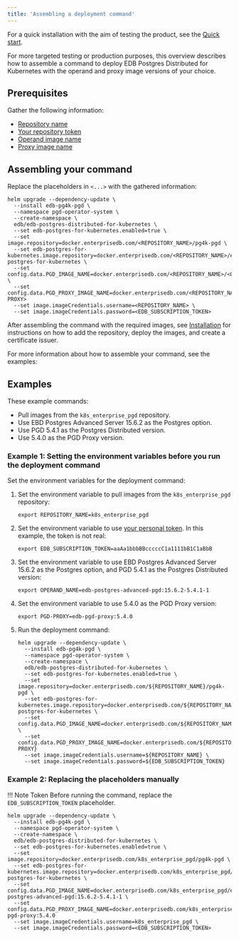 ```yaml
---
title: 'Assembling a deployment command'
---
```


For a quick installation with the aim of testing the product, see the [Quick start](../quickstart/).

For more targeted testing or production purposes, this overview describes how to assemble a command to deploy 
EDB Postgres Distributed for Kubernetes with the operand and proxy image versions of your choice. 

## Prerequisites 

Gather the following information:

* [Repository name](private_registries/#which-repository-to-choose)
* [Your repository token](private_registries/#how-to-retrieve-the-token)
* [Operand image name](identify_image_name/#operand-image-name)
* [Proxy image name](identify_image_name/#proxy-image-name)

## Assembling your command

Replace the placeholders in `<...>` with the gathered information:

```
helm upgrade --dependency-update \
  --install edb-pg4k-pgd \ 
  --namespace pgd-operator-system \
  --create-namespace \
  edb/edb-postgres-distributed-for-kubernetes \
  --set edb-postgres-for-kubernetes.enabled=true \
  --set image.repository=docker.enterprisedb.com/<REPOSITORY_NAME>/pg4k-pgd \ 
  --set edb-postgres-for-kubernetes.image.repository=docker.enterprisedb.com/<REPOSITORY_NAME>/edb-postgres-for-kubernetes \
  --set config.data.PGD_IMAGE_NAME=docker.enterprisedb.com/<REPOSITORY_NAME>/<OPERAND_NAME> \
  --set config.data.PGD_PROXY_IMAGE_NAME=docker.enterprisedb.com/<REPOSITORY_NAME>/<PGD-PROXY>
  --set image.imageCredentials.username=<REPOSITORY_NAME> \
  --set image.imageCredentials.password=<EDB_SUBSCRIPTION_TOKEN>
```

After assembling the command with the required images, 
see [Installation](../installation_upgrade) for instructions on how to add the repository, 
deploy the images, and create a certificate issuer. 

For more information about how to assemble your command, see the examples: 

## Examples 

These example commands: 

* Pull images from the `k8s_enterprise_pgd` repository. 
* Use EBD Postgres Advanced Server 15.6.2 as the Postgres option. 
* Use PGD 5.4.1 as the Postgres Distributed version.
* Use 5.4.0 as the PGD Proxy version.

### Example 1: Setting the environment variables before you run the deployment command

Set the environment variables for the deployment command: 

1.  Set the environment variable to pull images from the `k8s_enterprise_pgd` repository: 

    ```
    export REPOSITORY_NAME=k8s_enterprise_pgd
    ```

1.  Set the environment variable to use [your personal token](private_registries/#how-to-retrieve-the-token). In this example, the token is not real:

    ```
    export EDB_SUBSCRIPTION_TOKEN=aaAa1bbbBBcccccC1a1111bB1C1aBbB
    ```

1.  Set the environment variable to use EBD Postgres Advanced Server 15.6.2 as the Postgres option, 
    and PGD 5.4.1 as the Postgres Distributed version: 

    ```
    export OPERAND_NAME=edb-postgres-advanced-pgd:15.6.2-5.4.1-1
    ```

1.  Set the environment variable to use 5.4.0 as the PGD Proxy version:

    ```
    export PGD-PROXY=edb-pgd-proxy:5.4.0
    ```

1.  Run the deployment command:

    ```
    helm upgrade --dependency-update \
      --install edb-pg4k-pgd \ 
      --namespace pgd-operator-system \
      --create-namespace \
      edb/edb-postgres-distributed-for-kubernetes \
      --set edb-postgres-for-kubernetes.enabled=true \
      --set image.repository=docker.enterprisedb.com/${REPOSITORY_NAME}/pg4k-pgd \ 
      --set edb-postgres-for-kubernetes.image.repository=docker.enterprisedb.com/${REPOSITORY_NAME}/edb-postgres-for-kubernetes \
      --set config.data.PGD_IMAGE_NAME=docker.enterprisedb.com/${REPOSITORY_NAME}/${OPERAND_NAME} \
      --set config.data.PGD_PROXY_IMAGE_NAME=docker.enterprisedb.com/${REPOSITORY_NAME}/${PGD-PROXY}
      --set image.imageCredentials.username=${REPOSITORY_NAME} \
      --set image.imageCredentials.password=${EDB_SUBSCRIPTION_TOKEN}
    ``` 

### Example 2: Replacing the placeholders manually

!!! Note Token 
    Before running the command, replace the `EDB_SUBSCRIPTION_TOKEN` placeholder.

```
helm upgrade --dependency-update \
  --install edb-pg4k-pgd \ 
  --namespace pgd-operator-system \
  --create-namespace \
  edb/edb-postgres-distributed-for-kubernetes \
  --set edb-postgres-for-kubernetes.enabled=true \
  --set image.repository=docker.enterprisedb.com/k8s_enterprise_pgd/pg4k-pgd \ 
  --set edb-postgres-for-kubernetes.image.repository=docker.enterprisedb.com/k8s_enterprise_pgd/edb-postgres-for-kubernetes \
  --set config.data.PGD_IMAGE_NAME=docker.enterprisedb.com/k8s_enterprise_pgd/edb-postgres-advanced-pgd:15.6.2-5.4.1-1 \
  --set config.data.PGD_PROXY_IMAGE_NAME=docker.enterprisedb.com/k8s_enterprise_pgd/edb-pgd-proxy:5.4.0
  --set image.imageCredentials.username=k8s_enterprise_pgd \
  --set image.imageCredentials.password=<EDB_SUBSCRIPTION_TOKEN>
``` 
